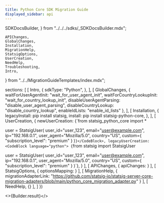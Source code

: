 ```yaml
---
title: Python Core SDK Migration Guide
displayed_sidebar: api
---
```


  SDKDocsBuilder,
} from "../../../sdks/_SDKDocsBuilder.mdx";

    APIChanges,
    GlobalChanges,
    Installation,
    MigrationHelp,
    StatsigOptions,
    UserCreation,
    NeedHelp,
    Troubleshooting,
    Intro,
} from "../../MigrationGuideTemplates/index.mdx";


  sections: [
    [
      Intro,
      {
        sdkType: "Python",
      },
    ],
    [
      GlobalChanges,
      {
        waitForUserAgentInit: "wait_for_user_agent_init",
        waitForCountryLookupInit: "wait_for_country_lookup_init",
        disableUserAgentParsing: "disable_user_agent_parsing",
        disableCountryLookup: "disable_country_lookup",
        enableIdLists: "enable_id_lists"
      },
    ],
    [
      Installation,
      {
        legacyInstall: <CodeBlock>pip install statsig</CodeBlock>,
        install: <CodeBlock>pip install statsig-python-core</CodeBlock>,
      },
    ],
    [
      UserCreation,
      {
        newUserCreation: <CodeBlock language="python">
{`from statsig_python_core import *

user = StatsigUser(
    user_id="user_123",
    email="user@example.com",
    ip="192.168.0.1",
    user_agent="Mozilla/5.0",
    country="US",
    custom={
        "subscription_level": "premium"
    }
)`}</CodeBlock>,
        legacyUserCreation: <CodeBlock language="python">
{`from statsig import StatsigUser

user = StatsigUser(
    user_id="user_123",
    email="user@example.com",
    ip="192.168.0.1",
    user_agent="Mozilla/5.0",
    country="US",
    custom={
        "subscription_level": "premium"
    }
)`}</CodeBlock>,
      }
    ],
    [
      APIChanges,
      {
        apiChanges: <PyAPIChanges />
      }
    ], 
    [
      StatsigOptions,
      {
        optionsMapping: <PyStatsigOptions />
      }
    ],
    [
      MigrationHelp,
      {
        migrationAdapterLink: "https://github.com/statsig-io/statsig-server-core-migration-adapters/blob/main/python_core_migration_adapter.py"
      }
    ],
    [
      NeedHelp,
      {}
    ],
  ]
})


<>{Builder.result}</>

